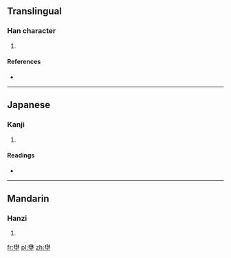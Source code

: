 ==Translingual==

===Han character===
{{Han char|rn=32|rad=土|as=13|sn=16|four=|canj=木木土 (DDG), X木木土 (XDDG)}}

# {{defn|Han|sort=土13}}

====References====
* {{Han ref|kx=0240.170|dkj=05489|dj=0480.030|hdz=10490.130|uh=58C4|ud=22724}}

----

==Japanese==

===Kanji===
{{ja-kanji|grade=|rs=土13}}

# {{defn|lang=ja|sort=土13}}

====Readings====
* {{ja-readings|on=[[や]] (ya)|kun=[[の]] (no)}}

----

==Mandarin==

===Hanzi===
{{cmn-hanzi|pin=[[yě]] ([[ye3]])|wg=yeh<sup>3</sup>}}

# {{defn|lang=cmn|sort=土13}}

[[fr:壄]]
[[pl:壄]]
[[zh:壄]]